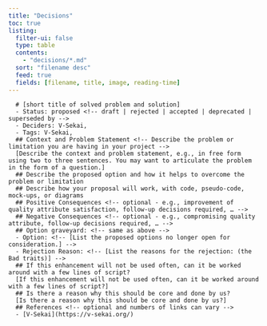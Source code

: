 ```yaml
---
title: "Decisions"
toc: true
listing:
  filter-ui: false
  type: table
  contents:
    - "decisions/*.md"
  sort: "filename desc"
  feed: true
  fields: [filename, title, image, reading-time]
---
```

      # [short title of solved problem and solution]
      - Status: proposed <!-- draft | rejected | accepted | deprecated | superseded by -->
      - Deciders: V-Sekai,
      - Tags: V-Sekai,
      ## Context and Problem Statement <!-- Describe the problem or limitation you are having in your project -->
      [Describe the context and problem statement, e.g., in free form using two to three sentences. You may want to articulate the problem in the form of a question.]
      ## Describe the proposed option and how it helps to overcome the problem or limitation
      ## Describe how your proposal will work, with code, pseudo-code, mock-ups, or diagrams
      ## Positive Consequences <!-- optional - e.g., improvement of quality attribute satisfaction, follow-up decisions required, … -->
      ## Negative Consequences <!-- optional - e.g., compromising quality attribute, follow-up decisions required, … -->
      ## Option graveyard: <!-- same as above -->
      - Option: <!-- [List the proposed options no longer open for consideration.] -->
      - Rejection Reason: <!-- [List the reasons for the rejection: (the Bad traits)] -->
      ## If this enhancement will not be used often, can it be worked around with a few lines of script?
      [If this enhancement will not be used often, can it be worked around with a few lines of script?]
      ## Is there a reason why this should be core and done by us?
      [Is there a reason why this should be core and done by us?]
      ## References <!-- optional and numbers of links can vary -->
      - [V-Sekai](https://v-sekai.org/)